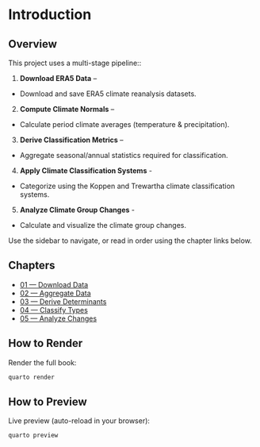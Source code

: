 <!-- ---
title: "Global Climate Classification Changes"
subtitle: "1961–1990 vs 2015–2024"
author: "Rick Forest"
description: "A Quarto book that downloads, transforms, classifies, and visualizes climate data to compare a Recent Period with a Climate Standard Reference Period."
--- -->

# Introduction

## Overview

This project uses a multi-stage pipeline::

1. **Download ERA5 Data** – 
  + Download and save ERA5 climate reanalysis datasets.
2. **Compute Climate Normals** – 
  + Calculate period climate averages (temperature & precipitation).
3. **Derive Classification Metrics** – 
  + Aggregate seasonal/annual statistics required for classification.
4. **Apply Climate Classification Systems** -
  + Categorize using the Koppen and Trewartha climate classification systems.
5. **Analyze Climate Group Changes** -
  + Calculate and visualize the climate group changes.

Use the sidebar to navigate, or read in order using the chapter links below.

## Chapters

- [01 — Download Data](01_download_data.qmd)  
- [02 — Aggregate Data](02_aggregate_data.qmd)  
- [03 — Derive Determinants](03_derive_determinants.qmd)  
- [04 — Classify Types](04_classify_types.qmd)  
- [05 — Analyze Changes](05_analyze_changes.qmd)  

## How to Render

Render the full book:
```bash
quarto render
```

## How to Preview

Live preview (auto-reload in your browser):
```bash
quarto preview
```